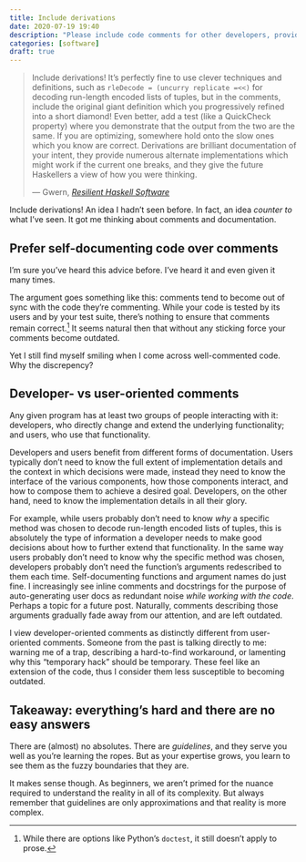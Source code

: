 ```yaml
---
title: Include derivations
date: 2020-07-19 19:40
description: "Please include code comments for other developers, provided they add more information than the code itself."
categories: [software]
draft: true
---
```


> Include derivations! It’s perfectly fine to use clever techniques and definitions, such as `rleDecode = (uncurry replicate =<<)` for decoding run-length encoded lists of tuples, but in the comments, include the original giant definition which you progressively refined into a short diamond! Even better, add a test (like a QuickCheck property) where you demonstrate that the output from the two are the same. If you are optimizing, somewhere hold onto the slow ones which you know are correct. Derivations are brilliant documentation of your intent, they provide numerous alternate implementations which might work if the current one breaks, and they give the future Haskellers a view of how you were thinking.
>
> --- Gwern, <cite>[Resilient Haskell Software](https://www.gwern.net/Resilient-Haskell-Software)</cite>

Include derivations! An idea I hadn't seen before. In fact, an idea _counter to_ what I've seen. It got me thinking about comments and documentation.

## Prefer self-documenting code over comments

I'm sure you've heard this advice before. I've heard it and even given it many times.

The argument goes something like this: comments tend to become out of sync with the code they're commenting. While your code is tested by its users and by your test suite, there's nothing to ensure that comments remain correct.[^doctest] It seems natural then that without any sticking force your comments become outdated.

Yet I still find myself smiling when I come across well-commented code. Why the discrepency?

## Developer- vs user-oriented comments

Any given program has at least two groups of people interacting with it: developers, who directly change and extend the underlying functionality; and users, who use that functionality.

Developers and users benefit from different forms of documentation. Users typically don't need to know the full extent of implementation details and the context in which decisions were made, instead they need to know the interface of the various components, how those components interact, and how to compose them to achieve a desired goal. Developers, on the other hand, need to know the implementation details in all their glory.

For example, while users probably don't need to know _why_ a specific method was chosen to decode run-length encoded lists of tuples, this is absolutely the type of information a developer needs to make good decisions about how to further extend that functionality. In the same way users probably don't need to know why the specific method was chosen, developers probably don't need the function's arguments redescribed to them each time. Self-documenting functions and argument names do just fine. I increasingly see inline comments and docstrings for the purpose of auto-generating user docs as redundant noise _while working with the code_. Perhaps a topic for a future post. Naturally, comments describing those arguments gradually fade away from our attention, and are left outdated.

I view developer-oriented comments as distinctly different from user-oriented comments. Someone from the past is talking directly to me: warning me of a trap, describing a hard-to-find workaround, or lamenting why this "temporary hack" should be temporary. These feel like an extension of the code, thus I consider them less susceptible to becoming outdated.

## Takeaway: everything's hard and there are no easy answers

There are (almost) no absolutes. There are _guidelines_, and they serve you well as you're learning the ropes. But as your expertise grows, you learn to see them as the fuzzy boundaries that they are.

It makes sense though. As beginners, we aren't primed for the nuance required to understand the reality in all of its complexity. But always remember that guidelines are only approximations and that reality is more complex.

[^doctest]: While there are options like Python's `doctest`, it still doesn't apply to prose.
